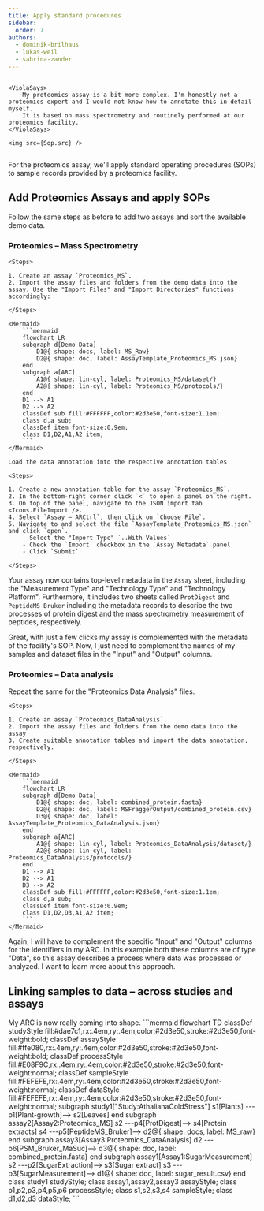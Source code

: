 ```yaml
---
title: Apply standard procedures
sidebar:
  order: 7
authors:
  - dominik-brilhaus
  - lukas-weil
  - sabrina-zander
---
```




<div style="display: flex;">

    <ViolaSays>
        My proteomics assay is a bit more complex. I'm honestly not a proteomics expert and I would not know how to annotate this in detail myself.
        It is based on mass spectrometry and routinely performed at our proteomics facility.
    </ViolaSays>

    <img src={Sop.src} />
</div>

For the proteomics assay, we'll apply standard operating procedures (SOPs) to sample records provided by a proteomics facility.

## Add Proteomics Assays and apply SOPs

Follow the same steps as before to add two assays and sort the available demo data.

### Proteomics – Mass Spectrometry

<Card icon="pen" title="ARCitect">

    <Steps>

    1. Create an assay `Proteomics_MS`.
    2. Import the assay files and folders from the demo data into the assay. Use the "Import Files" and "Import Directories" functions accordingly:
    
    </Steps>
    
    <Mermaid>
        ```mermaid
        flowchart LR
        subgraph d[Demo Data]
            D1@{ shape: docs, label: MS_Raw}
            D2@{ shape: doc, label: AssayTemplate_Proteomics_MS.json}
        end
        subgraph a[ARC]
            A1@{ shape: lin-cyl, label: Proteomics_MS/dataset/}
            A2@{ shape: lin-cyl, label: Proteomics_MS/protocols/}
        end
        D1 --> A1
        D2 --> A2
        classDef sub fill:#FFFFFF,color:#2d3e50,font-size:1.1em;
        class d,a sub;
        classDef item font-size:0.9em;
        class D1,D2,A1,A2 item;
        ```
    </Mermaid>

    Load the data annotation into the respective annotation tables

    <Steps>

    1. Create a new annotation table for the assay `Proteomics_MS`.
    2. In the bottom-right corner click `<` to open a panel on the right.
    3. On top of the panel, navigate to the JSON import tab <Icons.FileImport />.
    4. Select `Assay – ARCtrl`, then click on `Choose File`.
    5. Navigate to and select the file `AssayTemplate_Proteomics_MS.json` and click `open`.
        - Select the "Import Type" `..With Values`
        - Check the `Import` checkbox in the `Assay Metadata` panel
        - Click `Submit`
    
    </Steps>    

</Card>

Your assay now contains top-level metadata in the `Assay` sheet, including the "Measurement Type" and "Technology Type" and "Technology Platform". Furthermore, it includes two sheets called `ProtDigest` and `PeptideMS_Bruker` including the metadata records to describe the two processes of protein digest and the mass spectrometry measurement of peptides, respectively.

<ViolaSays>
    Great, with just a few clicks my assay is complemented with the metadata of the facility's SOP.
    Now, I just need to complement the names of my samples and dataset files in the "Input" and "Output" columns. 
</ViolaSays>




### Proteomics – Data analysis

Repeat the same for the "Proteomics Data Analysis" files.

<Card icon="pen" title="ARCitect">

    <Steps>

    1. Create an assay `Proteomics_DataAnalysis`.
    2. Import the assay files and folders from the demo data into the assay
    3. Create suitable annotation tables and import the data annotation, respectively.
    
    </Steps>
    
    <Mermaid>
        ```mermaid
        flowchart LR
        subgraph d[Demo Data]
            D1@{ shape: doc, label: combined_protein.fasta}
            D2@{ shape: doc, label: MSFraggerOutput/combined_protein.csv}
            D3@{ shape: doc, label: AssayTemplate_Proteomics_DataAnalysis.json}
        end
        subgraph a[ARC]
            A1@{ shape: lin-cyl, label: Proteomics_DataAnalysis/dataset/}
            A2@{ shape: lin-cyl, label: Proteomics_DataAnalysis/protocols/}
        end
        D1 --> A1
        D2 --> A1
        D3 --> A2
        classDef sub fill:#FFFFFF,color:#2d3e50,font-size:1.1em;
        class d,a sub;
        classDef item font-size:0.9em;
        class D1,D2,D3,A1,A2 item;
        ```
    </Mermaid>

</Card>

<ViolaSays>
    Again, I will have to complement the specific "Input" and "Output" columns for the identifiers in my ARC. 
    In this example both these columns are of type "Data", so this assay describes a process where data was processed or analyzed. I want to learn more about this approach.
</ViolaSays>

## Linking samples to data – across studies and assays

<ViolaSays>
    My ARC is now really coming into shape. 
</ViolaSays>


<Mermaid>
```mermaid
flowchart TD
classDef studyStyle fill:#dae7c1,rx:.4em,ry:.4em,color:#2d3e50,stroke:#2d3e50,font-weight:bold;
classDef assayStyle fill:#ffe080,rx:.4em,ry:.4em,color:#2d3e50,stroke:#2d3e50,font-weight:bold;
classDef processStyle fill:#E08F9C,rx:.4em,ry:.4em,color:#2d3e50,stroke:#2d3e50,font-weight:normal;
classDef sampleStyle fill:#FEFEFE,rx:.4em,ry:.4em,color:#2d3e50,stroke:#2d3e50,font-weight:normal;
classDef dataStyle fill:#FEFEFE,rx:.4em,ry:.4em,color:#2d3e50,stroke:#2d3e50,font-weight:normal;
subgraph study1["Study:AthalianaColdStress"]
    s1[Plants] ---p1[Plant-growth]--> s2[Leaves]
end
subgraph assay2[Assay2:Proteomics_MS]
    s2 ---p4[ProtDigest]--> s4[Protein extracts]
    s4 ---p5[PeptideMS_Bruker]--> d2@{ shape: docs, label: MS_raw}
end
subgraph assay3[Assay3:Proteomics_DataAnalysis]
    d2 ---p6[PSM_Bruker_MaSuc]--> d3@{ shape: doc, label: combined_protein.fasta}
end
subgraph assay1[Assay1:SugarMeasurement]
    s2 ---p2[SugarExtraction]--> s3[Sugar extract]
    s3 ---p3[SugarMeasurement]--> d1@{ shape: doc, label: sugar_result.csv}
end
class study1 studyStyle;
class assay1,assay2,assay3 assayStyle;
class p1,p2,p3,p4,p5,p6 processStyle;
class s1,s2,s3,s4 sampleStyle;
class d1,d2,d3 dataStyle;
```

</Mermaid>
